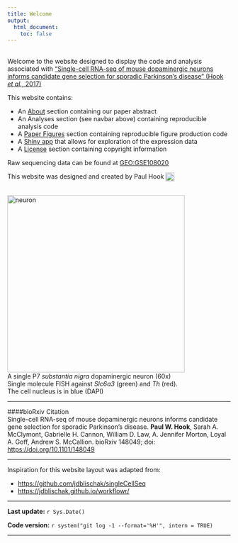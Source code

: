 ```yaml
---
title: Welcome
output:
  html_document:
    toc: false
---
```



<div class="row">

<div class="col-md-7 text-left">
<br/>
Welcome to the website designed to display the code and analysis associated with <a href="https://doi.org/10.1101/148049" target="_blank">"Single-cell RNA-seq of mouse dopaminergic neurons informs candidate gene selection for sporadic Parkinson’s disease" (Hook _et al_., 2017)</a>

This website contains:

* An [About](about.html) section containing our paper abstract   
* An Analyses section (see navbar above) containing reproducible analysis code  
* A [Paper Figures](paper-figures.html) section containing reproducible figure production code  
* A [Shiny app](shiny-link.html) that allows for exploration of the expression data  
* A [License](license.html) section containing copyright information  

Raw sequencing data can be found at <a href="https://www.ncbi.nlm.nih.gov/geo/query/acc.cgi?acc=GSE108020" target="_blank">GEO:GSE108020</a>

This website was designed and created by Paul Hook [<img src="twitter-bird.png" alt="twitter" style="width:20px;" align = "top"/>](https://twitter.com/paul_hook_hugen)

</div>

<div class="col-md-5 text-center">
<br/>
<img src="Composite-Ldb2-22-SN.png" alt="neuron" style="width:400px;" align = "top"/>
<figcaption> A single P7 <i>substantia nigra</i> dopaminergic neuron (60x)</figcaption>
<figcaption> Single molecule FISH against <i>Slc6a3</i> (green) and <i>Th</i> (red).</figcaption>
<figcaption>The cell nucleus is in blue (DAPI)</figcaption>
</div>
</div>

***
####bioRxiv Citation  
Single-cell RNA-seq of mouse dopaminergic neurons informs candidate gene selection for sporadic Parkinson's disease. **Paul W. Hook**, Sarah A. McClymont, Gabrielle H. Cannon, William D. Law, A. Jennifer Morton, Loyal A. Goff, Andrew S. McCallion. bioRxiv 148049; doi: <a href="https://doi.org/10.1101/148049" target="_blank">https://doi.org/10.1101/148049</a>

***

Inspiration for this website layout was adapted from: 

* <a href="https://github.com/jdblischak/singleCellSeq" target="_blank">https://github.com/jdblischak/singleCellSeq</a>
* <a href="https://jdblischak.github.io/workflowr/" target="_blank">https://jdblischak.github.io/workflowr/</a>

***

**Last update:** `r Sys.Date()`

**Code version:** `r system("git log -1 --format='%H'", intern = TRUE)`

***
